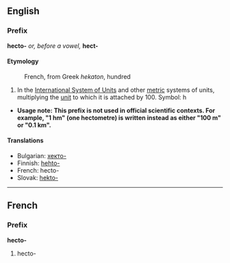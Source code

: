 ==English==
===Prefix===
'''hecto-''' ''or, before a vowel,'' '''hect-'''

====Etymology====
:French, from Greek ''hekaton'', hundred

#In the [[International System of Units]] and other [[metric]] systems of units, multiplying the [[unit]] to which it is attached by 100. Symbol: h

*'''Usage note: This prefix is not used in official scientific contexts.  For example, "1 hm" (one hectometre) is written instead as either "100 m" or "0.1 km".'''

====Translations====
*Bulgarian: [[хекто-]]
*Finnish: [[hehto-]]
*French: hecto-
*Slovak: [[hekto-]]

----

==French==
===Prefix===
'''hecto-'''

#hecto-